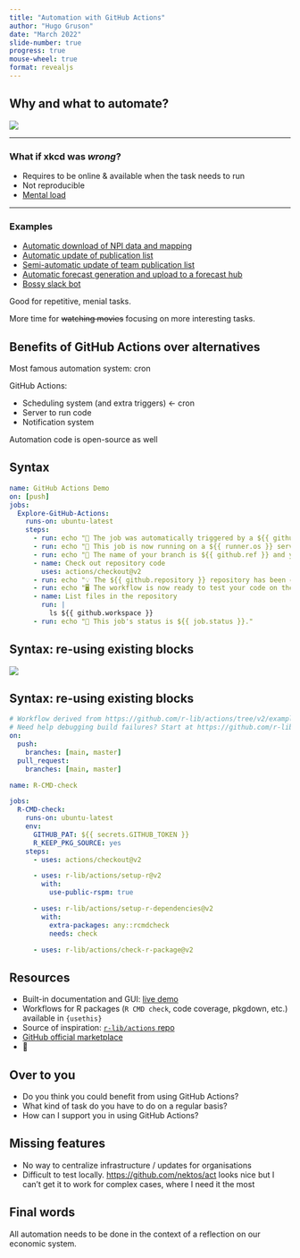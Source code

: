 ```yaml
---
title: "Automation with GitHub Actions"
author: "Hugo Gruson"
date: "March 2022"
slide-number: true
progress: true
mouse-wheel: true
format: revealjs
---
```


## Why and what to automate?

[![](https://imgs.xkcd.com/comics/is_it_worth_the_time.png)](https://xkcd.com/1205/)

--------------------------------------------------------------------------------

### What if xkcd was *wrong*?

-   Requires to be online & available when the task needs to run
-   Not reproducible
-   [Mental
    load](https://emmaclit.com/2017/05/09/repartition-des-taches-hommes-femmes/)

--------------------------------------------------------------------------------

### Examples

-   [Automatic download of NPI data and
    mapping](https://hugogruson.fr/semaforos/articles/semaforos.html#map-of-semaforos-over-time)
-   [Automatic update of publication
    list](https://hugogruson.fr/publications.html)
-   [Semi-automatic update of team publication
    list](https://github.com/epiforecasts/epiforecasts.github.io/issues/3)
-   [Automatic forecast generation and upload to a forecast
    hub](https://github.com/covid19-forecast-hub-europe/covid19-forecast-hub-europe/pull/1716)
-   [Bossy slack bot](https://github.com/epiforecasts/slack_bot)

Good for repetitive, menial tasks.

More time for ~~watching movies~~ focusing on more interesting tasks.

## Benefits of GitHub Actions over alternatives

Most famous automation system: cron

GitHub Actions:

-   Scheduling system (and extra triggers) ← cron
-   Server to run code
-   Notification system

Automation code is open-source as well

## Syntax

``` yml
name: GitHub Actions Demo
on: [push]
jobs:
  Explore-GitHub-Actions:
    runs-on: ubuntu-latest
    steps:
      - run: echo "🎉 The job was automatically triggered by a ${{ github.event_name }} event."
      - run: echo "🐧 This job is now running on a ${{ runner.os }} server hosted by GitHub!"
      - run: echo "🔎 The name of your branch is ${{ github.ref }} and your repository is ${{ github.repository }}."
      - name: Check out repository code
        uses: actions/checkout@v2
      - run: echo "💡 The ${{ github.repository }} repository has been cloned to the runner."
      - run: echo "🖥️ The workflow is now ready to test your code on the runner."
      - name: List files in the repository
        run: |
          ls ${{ github.workspace }}
      - run: echo "🍏 This job's status is ${{ job.status }}."
```

## Syntax: re-using existing blocks

![](img/puzzle.svg)

## Syntax: re-using existing blocks

``` yml
# Workflow derived from https://github.com/r-lib/actions/tree/v2/examples
# Need help debugging build failures? Start at https://github.com/r-lib/actions#where-to-find-help
on:
  push:
    branches: [main, master]
  pull_request:
    branches: [main, master]

name: R-CMD-check

jobs:
  R-CMD-check:
    runs-on: ubuntu-latest
    env:
      GITHUB_PAT: ${{ secrets.GITHUB_TOKEN }}
      R_KEEP_PKG_SOURCE: yes
    steps:
      - uses: actions/checkout@v2

      - uses: r-lib/actions/setup-r@v2
        with:
          use-public-rspm: true

      - uses: r-lib/actions/setup-r-dependencies@v2
        with:
          extra-packages: any::rcmdcheck
          needs: check

      - uses: r-lib/actions/check-r-package@v2
```

## Resources

-   Built-in documentation and GUI: [live
    demo](https://github.com/epiforecasts/covid19_uk_local/edit/main/.github/workflows/rt.yaml)
-   Workflows for R packages (`R CMD check`, code coverage, pkgdown, etc.)
    available in `{usethis}`
-   Source of inspiration: [`r-lib/actions`
    repo](https://github.com/r-lib/actions/tree/v2-branch/examples)
-   [GitHub official marketplace](https://github.com/marketplace?type=actions)
-   🙋

## Over to you

-   Do you think you could benefit from using GitHub Actions?
-   What kind of task do you have to do on a regular basis?
-   How can I support you in using GitHub Actions?

## Missing features

-   No way to centralize infrastructure / updates for organisations
-   Difficult to test locally. <https://github.com/nektos/act> looks nice but I
    can't get it to work for complex cases, where I need it the most

## Final words

All automation needs to be done in the context of a reflection on our economic
system.
